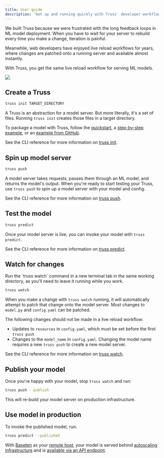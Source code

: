 ```yaml
---
title: User guide
description: "Get up and running quickly with Truss' developer workflow"
---
```


We built Truss because we were frustrated with the long feedback loops in ML model deployment. When you have to wait for your server to rebuild every time you make a change, iteration is painful.

Meanwhile, web developers have enjoyed live reload workflows for years, where changes are patched onto a running server and available almost instantly.

With Truss, you get the same live reload workflow for serving ML models.

<Frame caption="Truss' live reload model serving workflow">
<img src="/images/user-workflow.png" />
</Frame>

## Create a Truss

```sh
truss init TARGET_DIRECTORY
```

A Truss is an abstraction for a model server. But more literally, it's a set of files. Running `truss init` creates those files in a target directory.

To package a model with Truss, follow the [quickstart](/quickstart), a [step-by-step example](/examples), or an [example from GitHub](https://github.com/basetenlabs/truss-examples/).

See the CLI reference for more information on [truss init](/reference/cli/init).

## Spin up model server

```sh
truss push
```

A model server takes requests, passes them through an ML model, and returns the model's output. When you're ready to start testing your Truss, use `truss push` to spin up a model server with your model and config.

See the CLI reference for more information on [truss push](/reference/cli/push).

## Test the model

```sh
truss predict
```

Once your model server is live, you can invoke your model with `truss predict`.

See the CLI reference for more information on [truss predict](/reference/cli/predict).

## Watch for changes

<Tip>
Run the `truss watch` command in a new terminal tab in the same working directory, as you'll need to leave it running while you work.
</Tip>

```sh
truss watch
```

When you make a change with `truss watch` running, it will automatically attempt to patch that change onto the model server. Most changes to `model.py` and `config.yaml` can be patched.

<Warning>
The following changes should not be made in a live reload workflow:

* Updates to `resources` in `config.yaml`, which must be set before the first `truss push`
* Changes to the `model_name` in `config.yaml`. Changing the model name requires a new `truss push` to create a new model server.
</Warning>

See the CLI reference for more information on [truss watch](/reference/cli/watch).

## Publish your model

Once you're happy with your model, stop `truss watch` and run:

```sh
truss push --publish
```

This will re-build your model server on production infrastructure.

## Use model in production

To invoke the published model, run:

```sh
truss predict --published
```

With [Baseten](https://baseten.co) as your [remote host](/remotes/baseten), your model is served behind [autoscaling infrastructure](https://docs.baseten.co/managing-models/resources) and is [available via an API endpoint](https://docs.baseten.co/building-with-models/invoke).
